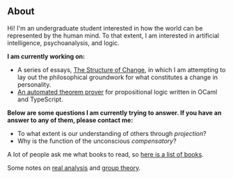 
<Home>

## About

Hi! I'm an undergraduate student interested in how the world
can be represented by the human mind. To that extent, I am interested in
artificial intelligence, psychoanalysis, and logic.

**I am currently working on:**

- A series of essays, [The Structure of Change](),
in which I am attempting to lay out the philosophical groundwork for what constitutes a change
in personality.
- [An automated theorem prover](https://github.com/jinh0/gentzen)
for propositional logic written in OCaml and TypeScript.

**Below are some questions I am currently trying to answer. If you have an answer to any of them, please contact me:**

- To what extent is our understanding of others through *projection*?
- Why is the function of the unconscious *compensatory*?

A lot of people ask me what books to read, so [here is a list of books](/books).

Some notes on [real analysis](/writings/analysis) and [group theory](/writings/groups).

</Home>
